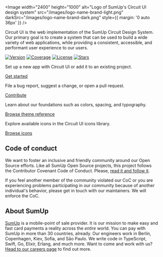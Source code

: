 
<Meta title="Introduction/Welcome" />

<Image
  width="2400"
  height="1000"
  alt="Logo of SumUp's Circuit UI design system"
  src="/images/logo-name-brand-light.png"
  darkSrc="/images/logo-name-brand-dark.png"
  style={{ margin: '0 auto 36px' }}
/>

<Intro>
  Circuit UI is the web implementation of the SumUp Circuit Design System. Our
  primary goal is to create a system that can be used to build a wide variety of
  web applications, while providing a consistent, accessible, and performant
  user experience to our users.
</Intro>

[![Version](https://img.shields.io/npm/v/@sumup-oss/circuit-ui)](https://www.npmjs.com/package/@sumup-oss/circuit-ui) [![Coverage](https://img.shields.io/codecov/c/github/sumup-oss/circuit-ui)](https://codecov.io/gh/sumup-oss/circuit-ui) [![License](https://img.shields.io/github/license/sumup-oss/circuit-ui)](https://github.com/sumup-oss/circuit-ui/tree/main/LICENSE) [![Stars](https://img.shields.io/github/stars/sumup-oss/circuit-ui?style=social)](https://github.com/sumup-oss/circuit-ui/)

<Teaser title="Getting started">

Set up a new app with Circuit UI or add it to an existing project.

[Get started](Introduction/Getting-Started/Docs)

</Teaser>

<Teaser title="Contributing">

File a bug report, suggest a change, or open a pull request.

[Contribute](Contributing/Overview/Docs)

</Teaser>

<Teaser title="Design tokens">

Learn about our foundations such as colors, spacing, and typography.

[Browse theme reference](Features/Theme/Docs)

</Teaser>

<Teaser title="Icons">

Explore available icons in the Circuit UI icons library.

[Browse icons](Features/Icons/Docs)

</Teaser>

<div style={{ clear: 'both', height: '2rem' }} />

## Code of conduct

We want to foster an inclusive and friendly community around our Open Source efforts. Like all SumUp Open Source projects, this project follows the Contributor Covenant Code of Conduct. Please, [read it and follow it](https://github.com/sumup-oss/circuit-ui/blob/main/CODE_OF_CONDUCT.md).

If you feel another member of the community violated our CoC or you are experiencing problems participating in our community because of another individual's behavior, please get in touch with our maintainers. We will enforce the CoC.

## About SumUp

[SumUp](https://sumup.com) is a mobile-point of sale provider. It is our mission to make easy and fast card payments a reality across the _entire_ world. You can pay with SumUp in more than 30 countries, already. Our engineers work in Berlin, Copenhagen, Kiev, Sofia, and Sāo Paulo. We write code in TypeScript, Swift, Go, Elixir, Erlang, and much more. Want to come and work with us? [Head to our careers page](https://sumup.com/careers) to find out more.
